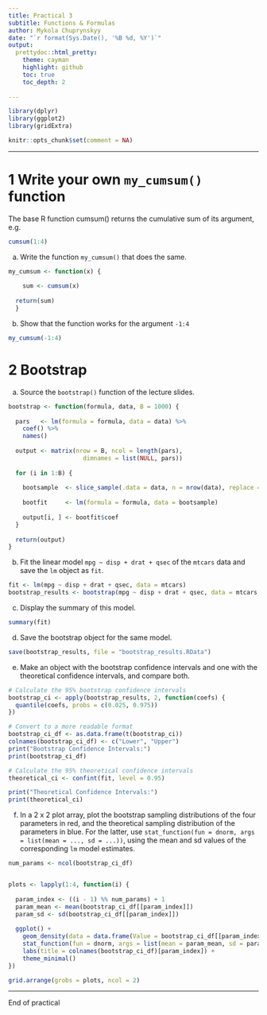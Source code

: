 ```yaml
---
title: Practical 3
subtitle: Functions & Formulas
author: Mykola Chuprynskyy
date: "`r format(Sys.Date(), '%B %d, %Y')`"
output:
  prettydoc::html_pretty:
    theme: cayman
    highlight: github
    toc: true
    toc_depth: 2
  
---
```


```r
library(dplyr)
library(ggplot2)
library(gridExtra)
```


```r
knitr::opts_chunk$set(comment = NA)
```

***

# 1 Write your own `my_cumsum()` function

The base R function cumsum() returns the cumulative sum of its argument, e.g.


```r
cumsum(1:4)
```


a. Write the function `my_cumsum()` that does the same.
```r
my_cumsum <- function(x) {
  
    sum <- cumsum(x)
    
  return(sum)
  }

```

b. Show that the function works for the argument `-1:4`
```r
my_cumsum(-1:4)
```

# 2 Bootstrap

a. Source the `bootstrap()` function of the lecture slides.
```r
bootstrap <- function(formula, data, B = 1000) {  
  
  pars   <- lm(formula = formula, data = data) %>% 
    coef() %>% 
    names()
  
  output <- matrix(nrow = B, ncol = length(pars), 
                     dimnames = list(NULL, pars))
  
  for (i in 1:B) {
    
    bootsample  <- slice_sample(.data = data, n = nrow(data), replace = TRUE)
    
    bootfit     <- lm(formula = formula, data = bootsample)
    
    output[i, ] <- bootfit$coef
  }
  
  return(output)
}
```

b. Fit the linear model `mpg ~ disp + drat + qsec` of the `mtcars` data and save the `lm` object as `fit`.
```r
fit <- lm(mpg ~ disp + drat + qsec, data = mtcars)
bootstrap_results <- bootstrap(mpg ~ disp + drat + qsec, data = mtcars, B = 1000)
```

c. Display the summary of this model.
```r
summary(fit)

```

d. Save the bootstrap object for the same model.
```r
save(bootstrap_results, file = "bootstrap_results.RData")
```

e. Make an object with the bootstrap confidence intervals and one with the theoretical confidence intervals, and compare both.
```r
# Calculate the 95% bootstrap confidence intervals
bootstrap_ci <- apply(bootstrap_results, 2, function(coefs) {
  quantile(coefs, probs = c(0.025, 0.975))
})

# Convert to a more readable format
bootstrap_ci_df <- as.data.frame(t(bootstrap_ci))
colnames(bootstrap_ci_df) <- c("Lower", "Upper")
print("Bootstrap Confidence Intervals:")
print(bootstrap_ci_df)

# Calculate the 95% theoretical confidence intervals
theoretical_ci <- confint(fit, level = 0.95)

print("Theoretical Confidence Intervals:")
print(theoretical_ci)

```

f. In a 2 x 2 plot array, plot the bootstrap sampling distributions of the four parameters in red, and the theoretical sampling distribution of the parameters in blue. For the latter, use `stat_function(fun = dnorm, args = list(mean = ..., sd = ...))`, using the mean and sd values of the corresponding `lm` model estimates.
```r

num_params <- ncol(bootstrap_ci_df)


plots <- lapply(1:4, function(i) {
 
  param_index <- ((i - 1) %% num_params) + 1
  param_mean <- mean(bootstrap_ci_df[[param_index]])
  param_sd <- sd(bootstrap_ci_df[[param_index]])
  
  ggplot() +
    geom_density(data = data.frame(Value = bootstrap_ci_df[[param_index]]), aes(x = Value), fill = "red", alpha = 0.5, color = "red") +
    stat_function(fun = dnorm, args = list(mean = param_mean, sd = param_sd), color = "blue") +
    labs(title = colnames(bootstrap_ci_df)[param_index]) +
    theme_minimal()
})

grid.arrange(grobs = plots, ncol = 2)
```

***

End of practical